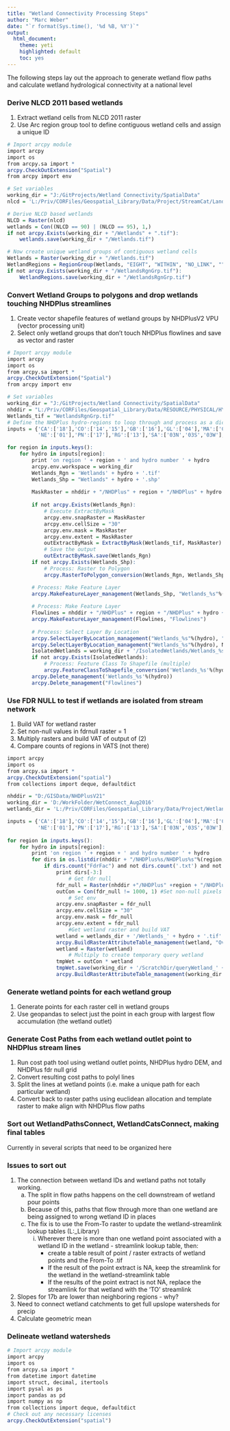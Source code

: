 ```yaml
---
title: "Wetland Connectivity Processing Steps"
author: "Marc Weber"
date: "`r format(Sys.time(), '%d %B, %Y')`"
output: 
  html_document:
    theme: yeti
    highlighted: default 
    toc: yes
---
```


The following steps lay out the approach to generate wetland flow paths and calculate wetland hydrological connectivity at a national level

### Derive NLCD 2011 based wetlands
1. Extract wetland cells from NLCD 2011 raster
2. Use Arc region group tool to define contiguous wetland cells and assign a unique ID
```r
# Import arcpy module
import arcpy
import os
from arcpy.sa import *
arcpy.CheckOutExtension("Spatial")
from arcpy import env

# Set variables
working_dir = "J:/GitProjects/Wetland Connectivity/SpatialData"
nlcd = 'L:/Priv/CORFiles/Geospatial_Library/Data/Project/StreamCat/LandscapeRasters/QAComplete/nlcd2006.tif'

# Derive NLCD based wetlands
NLCD = Raster(nlcd)
wetlands = Con((NLCD == 90) | (NLCD == 95), 1,)
if not arcpy.Exists(working_dir + "/Wetlands" + ".tif"):
    wetlands.save(working_dir + "/Wetlands.tif")

# Now create unique wetland groups of contiguous wetland cells
Wetlands = Raster(working_dir + "/Wetlands.tif")
WetlandRegions = RegionGroup(Wetlands, "EIGHT", "WITHIN", "NO_LINK", "")
if not arcpy.Exists(working_dir + "/WetlandsRgnGrp.tif"):
    WetlandRegions.save(working_dir + "/WetlandsRgnGrp.tif")   
```

### Convert Wetland Groups to polygons and drop wetlands touching NHDPlus streamlines
1. Create vector shapefile features of wetland groups by NHDPlusV2 VPU (vector processing unit)
2. Select only wetland groups that don't touch NHDPlus flowlines and save as vector and raster
```r
# Import arcpy module
import arcpy
import os
from arcpy.sa import *
arcpy.CheckOutExtension("Spatial")
from arcpy import env

# Set variables
working_dir = "J:/GitProjects/Wetland Connectivity/SpatialData"
nhddir = "L:/Priv/CORFiles/Geospatial_Library/Data/RESOURCE/PHYSICAL/HYDROLOGY/NHDPlusV21"
Wetlands_tif = "WetlandsRgnGrp.tif"
# Define the NHDPlus hydro-regions to loop through and process as a dictionary
inputs = {'CA':['18'],'CO':['14','15'],'GB':['16'],'GL':['04'],'MA':['02'],'MS':['05','06','07','08','10L','10U','11'],
          'NE':['01'],'PN':['17'],'RG':['13'],'SA':['03N','03S','03W'],'SR':['09'],'TX':['12']}

for region in inputs.keys():
    for hydro in inputs[region]:
        print 'on region ' + region + ' and hydro number ' + hydro
        arcpy.env.workspace = working_dir
        Wetlands_Rgn = 'Wetlands' + hydro + '.tif'
        Wetlands_Shp = "Wetlands" + hydro + '.shp'
        
        MaskRaster = nhddir + "/NHDPlus" + region + "/NHDPlus" + hydro + "/NHDPlusCatchment/cat"
               
        if not arcpy.Exists(Wetlands_Rgn):
            # Execute ExtractByMask
            arcpy.env.snapRaster = MaskRaster
            arcpy.env.cellSize = "30"
            arcpy.env.mask = MaskRaster
            arcpy.env.extent = MaskRaster
            outExtractByMask = ExtractByMask(Wetlands_tif, MaskRaster)
            # Save the output 
            outExtractByMask.save(Wetlands_Rgn)
        if not arcpy.Exists(Wetlands_Shp):   
            # Process: Raster to Polygon
            arcpy.RasterToPolygon_conversion(Wetlands_Rgn, Wetlands_Shp, "SIMPLIFY", "VALUE")

        # Process: Make Feature Layer
        arcpy.MakeFeatureLayer_management(Wetlands_Shp, "Wetlands_%s"%(hydro))
        
        # Process: Make Feature Layer
        Flowlines = nhddir + "/NHDPlus" + region + "/NHDPlus" + hydro + "/NHDSnapshot/Hydrography/NHDFlowline.shp"
        arcpy.MakeFeatureLayer_management(Flowlines, "Flowlines")
        
        # Process: Select Layer By Location
        arcpy.SelectLayerByLocation_management("Wetlands_%s"%(hydro), "INTERSECT", "Flowlines", "", "NEW_SELECTION")
        arcpy.SelectLayerByLocation_management("Wetlands_%s"%(hydro), None, None, "", "SWITCH_SELECTION")
        IsolatedWetlands = working_dir + '/IsolatedWetlands/Wetlands_%s'%(hydro)
        if not arcpy.Exists(IsolatedWetlands): 
            # Process: Feature Class To Shapefile (multiple)
            arcpy.FeatureClassToShapefile_conversion('Wetlands_%s'%(hydro), working_dir + '/IsolatedWetlands')
        arcpy.Delete_management('Wetlands_%s'%(hydro))
        arcpy.Delete_management("Flowlines")
```

### Use FDR NULL to test if wetlands are isolated from stream network
1. Build VAT for wetland raster
2. Set non-null values in fdrnull raster = 1
3. Multiply rasters and build VAT of output of (2)
4. Compare counts of regions in VATS (not there)
```r
import arcpy
import os
from arcpy.sa import *
arcpy.CheckOutExtension("spatial")
from collections import deque, defaultdict

nhddir = "D:/GISData/NHDPlusV21"
working_dir = 'D:/WorkFolder/WetConnect_Aug2016'
wetlands_dir = 'L:/Priv/CORFiles/Geospatial_Library/Data/Project/WetlandConnectivity/SpatialDataInputs/Wetlands_NLCD2011/AllWetlands'

inputs = {'CA':['18'],'CO':['14','15'],'GB':['16'],'GL':['04'],'MA':['02'],'MS':['05','06','07','08','10L','10U','11'],
          'NE':['01'],'PN':['17'],'RG':['13'],'SA':['03N','03S','03W'],'SR':['09'],'TX':['12']}
          
for region in inputs.keys():
    for hydro in inputs[region]:
        print 'on region ' + region + ' and hydro number ' + hydro
        for dirs in os.listdir(nhddir + "/NHDPlus%s/NHDPlus%s"%(region, hydro)):
            if dirs.count("FdrFac") and not dirs.count('.txt') and not dirs.count('.7z'):
                print dirs[-3:]
                    # Get fdr null                
                fdr_null = Raster(nhddir +"/NHDPlus" +region + "/NHDPlus" + hydro + "/NHDPlusFdrNull"  + dirs[-3:] + "/fdrnull")
                outCon = Con(fdr_null != 1000, 1) #Set non-null pixels to 1, else stay null
                    # Set env
                arcpy.env.snapRaster = fdr_null
                arcpy.env.cellSize = "30"
                arcpy.env.mask = fdr_null
                arcpy.env.extent = fdr_null
                    #Get wetland raster and build VAT
                wetland = wetlands_dir + '/Wetlands_' + hydro + '.tif'                
                arcpy.BuildRasterAttributeTable_management(wetland, "Overwrite")
                wetland = Raster(wetland)
                    # Multiply to create temporary query wetland
                tmpWet = outCon * wetland
                tmpWet.save(working_dir + '/ScratchDir/queryWetland_' + dirs[-3:] + '.tif')
                arcpy.BuildRasterAttributeTable_management(working_dir + '/ScratchDir/queryWetland_' + dirs[-3:] + '.tif', "Overwrite")


```



### Generate wetland points for each wetland group
1. Generate points for each raster cell in wetland groups
2. Use geopandas to select just the point in each group with largest flow accumulation (the wetland outlet)

### Generate Cost Paths from each wetland outlet point to NHDPlus stream lines
1. Run cost path tool using wetland outlet points, NHDPlus hydro DEM, and NHDPlus fdr null grid
2. Convert resulting cost paths to polyl lines
3. Split the lines at wetland points (i.e. make a unique path for each particular wetland)
4. Convert back to raster paths using euclidean allocation and template raster to make align with NHDPlus flow paths

### Sort out WetlandPathsConnect, WetlandCatsConnect, making final tables
Currently in several scripts that need to be organized here

### Issues to sort out
1. The connection between wetland IDs and wetland paths not totally working.
	a. The split in flow paths happens on the cell downstream of wetland pour points
	b. Because of this, paths that flow through more than one wetland are being assigned
	   to wrong wetland ID in places
	c. The fix is to use the From-To raster to update the wetland-streamlink lookup tables (L:\Priv\CORFiles\Geospatial_Library\Data\Project\WetlandConnectivity\LookupTables)
		i. Wherever there is more than one wetland point associated with a wetland ID in the wetland - streamlink lookup table, then:
			- create a table result of point / raster extracts of wetland points and the From-To .tif
			- If the result of the point extract is NA, keep the streamlink for the wetland in the wetland-streamlink table
			- If the results of the point extract is not NA, replace the streamlink for that wetland with the 'TO' streamlink
2. Slopes for 17b are lower than neighboring regions - why?
3. Need to connect wetland catchments to get full upslope watersheds for precip
4. Calculate geometric mean


### Delineate wetland watersheds
```r
# Import arcpy module
import arcpy
import os
from arcpy.sa import *
from datetime import datetime
import struct, decimal, itertools
import pysal as ps
import pandas as pd
import numpy as np
from collections import deque, defaultdict
# Check out any necessary licenses
arcpy.CheckOutExtension("spatial")

```










